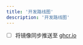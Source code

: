```yaml
---
title: '开发路线图'
description: '开发路线图'
---
```


- [ ] 将镜像同步推送至 [ghcr.io](https://docs.github.com/en/packages/learn-github-packages/connecting-a-repository-to-a-package)
